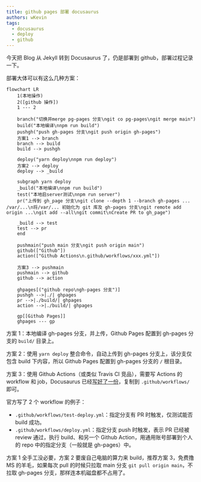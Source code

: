 ```yaml
---
title: github pages 部署 docusaurus
authors: wKevin
tags:
  - docusaurus
  - deploy
  - github
---
```


今天把 Blog 从 Jekyll 转到 Docusaurus 了，仍是部署到 github，部署过程记录一下。

部署大体可以有这么几种方案：

```mermaid
flowchart LR
    1(本地操作)
    2([github 操作])
    1 --- 2

    branch("切换并merge pg-pages 分支\ngit co pg-pages\ngit merge main")
    build("本地编译\nnpm run build")
    pushgh("push gh-pages 分支\ngit push origin gh-pages")
    方案1 --> branch
    branch --> build
    build --> pushgh

    deploy("yarn deploy\nnpm run deploy")
    方案2 --> deploy
    deploy --> _build

    subgraph yarn deploy
    _build("本地编译\nnpm run build")
    test("本地启server测试\nnpm run server")
    pr("上传到 gh_page 分支\ngit clone --depth 1 --branch gh-pages ... /var/...\n将/var/... 初始化为 git 库及 gh-pages 分支\ngit remote add origin ...\ngit add --all\ngit commit\nCreate PR to gh_page")

    _build --> test
    test --> pr
    end

    pushmain("push main 分支\ngit push origin main")
    github(["Github"])
    action(["Github Actions\n.github/workflows/xxx.yml"])

    方案3 --> pushmain
    pushmain --> github
    github --> action

    ghpages[("github repo\ngh-pages 分支")]
    pushgh -->|./| ghpages
    pr -->|./build/| ghpages
    action -->|./build/| ghpages

    gp[[Github Pages]]
    ghpages --- gp

```

<!--truncate-->

方案 1：本地编译 gh-pages 分支，并上传，Github Pages 配置到 gh-pages 分支的 `build/` 目录上。

方案 2：使用 `yarn deploy` 整合命令，自动上传到 gh-pages 分支上，该分支仅包含 build 下内容，所以 Github Pages 配置到 gh-pages 分支的 `/` 根目录。

方案 3：使用 Github Actions（或类似 Travis CI 竞品），需要写 Actions 的 workflow 和 job，Docusaurus 已经[写好了一份](https://docusaurus.io/docs/deployment#triggering-deployment-with-github-actions)，复制到 `.github/workflows/` 即可。

官方写了 2 个 workflow 的例子：

- `.github/workflows/test-deploy.yml`：指定分支有 PR 时触发，仅测试能否 build 成功。
- `.github/workflows/deploy.yml`：指定分支 push 时触发，表示 PR 已经被 review 通过，执行 build、和另一个 Github Action，用通用账号部署到个人的 repo 中的指定分支（一般就是 gh-pages）中。

方案 1 全手工没必要，方案 2 要废自己电脑的算力来 build，推荐方案 3，免费撸 MS 的羊毛，如果每次 pull 的时候只拉取 main 分支 `git pull origin main`，不拉取 gh-pages 分支，那样连本机磁盘都不占用了。
